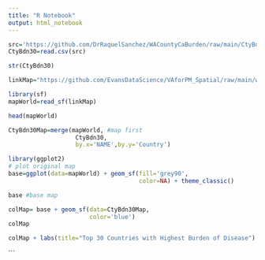 ```yaml
---
title: "R Notebook"
output: html_notebook
---
```



```r
src='https://github.com/DrRaquelSanchez/WACountyCaBurden/raw/main/CtyBdn30.csv'
CtyBdn30=read.csv(src)
```

```r
str(CtyBdn30)
```
```r
linkMap="https://github.com/EvansDataScience/VAforPM_Spatial/raw/main/worldMap.geojson" 

library(sf)
mapWorld=read_sf(linkMap)
```

```r
head(mapWorld)
```
```r
CtyBdn30Map=merge(mapWorld, #map first
                   CtyBdn30, 
                   by.x='NAME',by.y='Country') 
```

```r
library(ggplot2)
# plot original map
base=ggplot(data=mapWorld) + geom_sf(fill='grey90',
                                     color=NA) + theme_classic()

base #base map
```

```r
colMap= base + geom_sf(data=CtyBdn30Map,
                       color='blue')
colMap

```


```r
colMap + labs(title="Top 30 Countries with Highest Burden of Disease") + labs(caption="World Health Organization")


```
```
